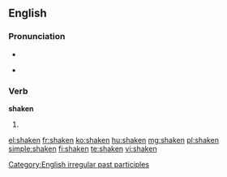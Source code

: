 ==English==

===Pronunciation===
* {{IPA|/ˈʃeɪkən/}}
* {{audio|en-us-shaken.ogg|Audio (US)}}
*: {{rhymes|eɪkən}}

===Verb===
'''shaken'''

# {{past participle of|[[shake]]}}

[[Category:English irregular past participles]]

[[el:shaken]]
[[fr:shaken]]
[[ko:shaken]]
[[hu:shaken]]
[[mg:shaken]]
[[pl:shaken]]
[[simple:shaken]]
[[fi:shaken]]
[[te:shaken]]
[[vi:shaken]]